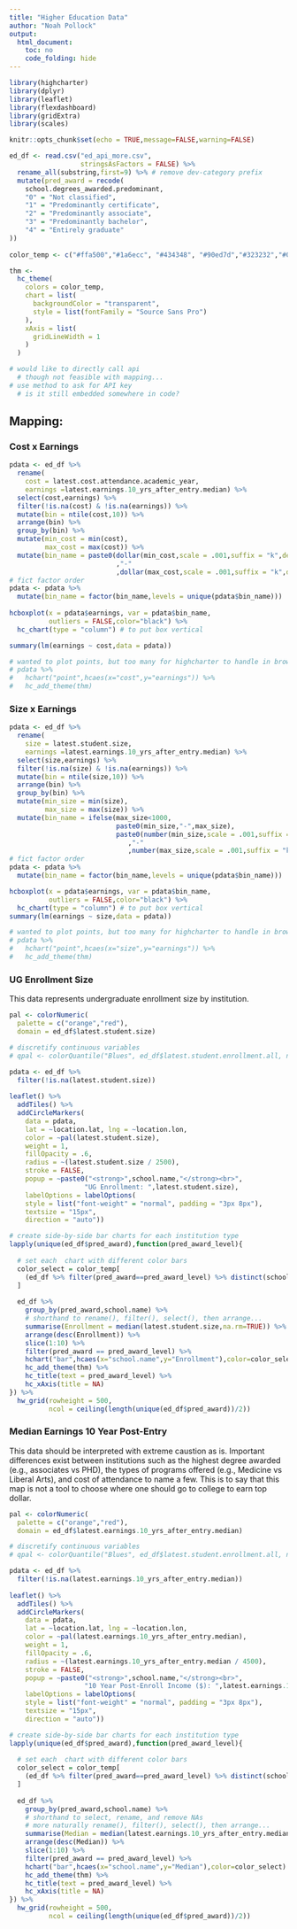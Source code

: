 ```yaml
---
title: "Higher Education Data"
author: "Noah Pollock"
output:
  html_document:
    toc: no
    code_folding: hide
---
```


```r
library(highcharter)
library(dplyr)
library(leaflet)
library(flexdashboard)
library(gridExtra)
library(scales)

knitr::opts_chunk$set(echo = TRUE,message=FALSE,warning=FALSE)

ed_df <- read.csv("ed_api_more.csv",
                  stringsAsFactors = FALSE) %>% 
  rename_all(substring,first=9) %>% # remove dev-category prefix
  mutate(pred_award = recode(
    school.degrees_awarded.predominant,
    "0" = "Not classified",
    "1" = "Predominantly certificate",
    "2" = "Predominantly associate",
    "3" = "Predominantly bachelor",
    "4" = "Entirely graduate"
))
  
color_temp <- c("#ffa500","#1a6ecc", "#434348", "#90ed7d","#323232","#000000")

thm <- 
  hc_theme(
    colors = color_temp,
    chart = list(
      backgroundColor = "transparent",
      style = list(fontFamily = "Source Sans Pro")
    ),
    xAxis = list(
      gridLineWidth = 1
    )
  )

# would like to directly call api
  # though not feasible with mapping...
# use method to ask for API key
  # is it still embedded somewhere in code?

```

## Mapping: {.tabset data-width=400}

### Cost x Earnings
```r

pdata <- ed_df %>%
  rename(
    cost = latest.cost.attendance.academic_year,
    earnings =latest.earnings.10_yrs_after_entry.median) %>%
  select(cost,earnings) %>%
  filter(!is.na(cost) & !is.na(earnings)) %>%
  mutate(bin = ntile(cost,10)) %>%
  arrange(bin) %>%
  group_by(bin) %>%
  mutate(min_cost = min(cost),
         max_cost = max(cost)) %>%
  mutate(bin_name = paste0(dollar(min_cost,scale = .001,suffix = "k",decimal.mark = ",")
                           ,"-"
                           ,dollar(max_cost,scale = .001,suffix = "k",decimal.mark = ",")))
# fict factor order
pdata <- pdata %>%
  mutate(bin_name = factor(bin_name,levels = unique(pdata$bin_name)))
  
hcboxplot(x = pdata$earnings, var = pdata$bin_name,
          outliers = FALSE,color="black") %>% 
  hc_chart(type = "column") # to put box vertical

summary(lm(earnings ~ cost,data = pdata))

# wanted to plot points, but too many for highcharter to handle in browser
# pdata %>% 
#   hchart("point",hcaes(x="cost",y="earnings")) %>% 
#   hc_add_theme(thm)
```

### Size x Earnings
```r

pdata <- ed_df %>%
  rename(
    size = latest.student.size,
    earnings =latest.earnings.10_yrs_after_entry.median) %>%
  select(size,earnings) %>%
  filter(!is.na(size) & !is.na(earnings)) %>%
  mutate(bin = ntile(size,10)) %>%
  arrange(bin) %>%
  group_by(bin) %>%
  mutate(min_size = min(size),
         max_size = max(size)) %>%
  mutate(bin_name = ifelse(max_size<1000,
                           paste0(min_size,"-",max_size),
                           paste0(number(min_size,scale = .001,suffix = "k")
                              ,"-"
                              ,number(max_size,scale = .001,suffix = "k"))))
# fict factor order
pdata <- pdata %>%
  mutate(bin_name = factor(bin_name,levels = unique(pdata$bin_name)))

hcboxplot(x = pdata$earnings, var = pdata$bin_name,
          outliers = FALSE,color="black") %>% 
  hc_chart(type = "column") # to put box vertical
summary(lm(earnings ~ size,data = pdata))

# wanted to plot points, but too many for highcharter to handle in browser
# pdata %>% 
#   hchart("point",hcaes(x="size",y="earnings")) %>% 
#   hc_add_theme(thm)
```

### UG Enrollment Size

This data represents undergraduate enrollment size by institution.
```r

pal <- colorNumeric(
  palette = c("orange","red"),
  domain = ed_df$latest.student.size)

# discretify continuous variables
# qpal <- colorQuantile("Blues", ed_df$latest.student.enrollment.all, n = 7)

pdata <- ed_df %>%
  filter(!is.na(latest.student.size))
  
leaflet() %>% 
  addTiles() %>%
  addCircleMarkers(
    data = pdata,
    lat = ~location.lat, lng = ~location.lon,
    color = ~pal(latest.student.size),
    weight = 1,
    fillOpacity = .6,
    radius = ~(latest.student.size / 2500),
    stroke = FALSE,
    popup = ~paste0("<strong>",school.name,"</strong><br>",
                   "UG Enrollment: ",latest.student.size),
    labelOptions = labelOptions(
    style = list("font-weight" = "normal", padding = "3px 8px"),
    textsize = "15px",
    direction = "auto"))

```

```r

# create side-by-side bar charts for each institution type
lapply(unique(ed_df$pred_award),function(pred_award_level){
  
  # set each  chart with different color bars
  color_select = color_temp[
    (ed_df %>% filter(pred_award==pred_award_level) %>% distinct(school.degrees_awarded.predominant))$school.degrees_awarded.predominant+1
  ]
  
  ed_df %>%
    group_by(pred_award,school.name) %>%
    # shorthand to rename(), filter(), select(), then arrange...
    summarise(Enrollment = median(latest.student.size,na.rm=TRUE)) %>%
    arrange(desc(Enrollment)) %>%
    slice(1:10) %>%
    filter(pred_award == pred_award_level) %>%
    hchart("bar",hcaes(x="school.name",y="Enrollment"),color=color_select) %>%
    hc_add_theme(thm) %>%
    hc_title(text = pred_award_level) %>%
    hc_xAxis(title = NA)
}) %>%
  hw_grid(rowheight = 500,
          ncol = ceiling(length(unique(ed_df$pred_award))/2))
```

### Median Earnings 10 Year Post-Entry

This data should be interpreted with extreme caustion as is. Important differences exist between institutions such as the highest degree awarded (e.g., associates vs PHD), the types of programs offered (e.g., Medicine vs Liberal Arts), and cost of attendance to name a few. This is to say that this map is not a tool to choose where one should go to college to earn top dollar.

```r

pal <- colorNumeric(
  palette = c("orange","red"),
  domain = ed_df$latest.earnings.10_yrs_after_entry.median)

# discretify continuous variables
# qpal <- colorQuantile("Blues", ed_df$latest.student.enrollment.all, n = 7)

pdata <- ed_df %>%
  filter(!is.na(latest.earnings.10_yrs_after_entry.median))
  
leaflet() %>% 
  addTiles() %>%
  addCircleMarkers(
    data = pdata,
    lat = ~location.lat, lng = ~location.lon,
    color = ~pal(latest.earnings.10_yrs_after_entry.median),
    weight = 1,
    fillOpacity = .6,
    radius = ~(latest.earnings.10_yrs_after_entry.median / 4500),
    stroke = FALSE,
    popup = ~paste0("<strong>",school.name,"</strong><br>",
                   "10 Year Post-Enroll Income ($): ",latest.earnings.10_yrs_after_entry.median),
    labelOptions = labelOptions(
    style = list("font-weight" = "normal", padding = "3px 8px"),
    textsize = "15px",
    direction = "auto"))

```

```r

# create side-by-side bar charts for each institution type
lapply(unique(ed_df$pred_award),function(pred_award_level){
  
  # set each  chart with different color bars
  color_select = color_temp[
    (ed_df %>% filter(pred_award==pred_award_level) %>% distinct(school.degrees_awarded.predominant))$school.degrees_awarded.predominant+1
  ]
  
  ed_df %>%
    group_by(pred_award,school.name) %>%
    # shorthand to select, rename, and remove NAs
    # more naturally rename(), filter(), select(), then arrange...
    summarise(Median = median(latest.earnings.10_yrs_after_entry.median,na.rm=TRUE)) %>%
    arrange(desc(Median)) %>%
    slice(1:10) %>%
    filter(pred_award == pred_award_level) %>%
    hchart("bar",hcaes(x="school.name",y="Median"),color=color_select) %>%
    hc_add_theme(thm) %>%
    hc_title(text = pred_award_level) %>%
    hc_xAxis(title = NA)
}) %>%
  hw_grid(rowheight = 500,
          ncol = ceiling(length(unique(ed_df$pred_award))/2))
```